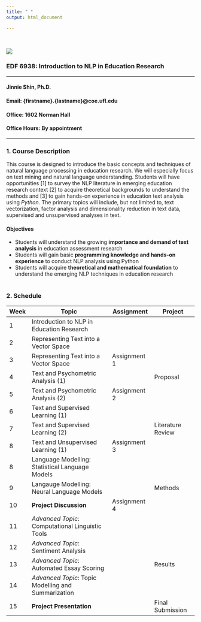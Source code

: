 ```yaml
---
title: " "
output: html_document

---
```

\

![](images/uf.png)

### EDF 6938: Introduction to NLP in Education Research
<hr />
#### **Jinnie Shin, Ph.D.**\
#### **Email**: {firstname}.{lastname}\@coe.ufl.edu \
#### **Office**: 1602 Norman Hall \
#### **Office Hours**: By appointment 
<hr />

### 1. Course Description 
This course is designed to introduce the basic concepts and techniques of natural language processing in education research. We will especially focus on text mining and natural language understanding. Students will have opportunities [1] to survey the NLP literature in emerging education research context [2] to acquire theoretical backgrounds to understand the methods and [3] to gain hands-on experience in education text analysis using *Python*. The primary topics will include, but not limited to, text vectorization, factor analysis and dimensionality reduction in text data, supervised and unsupervised analyses in text. 
\

#### Objectives 

- Students will understand the growing **importance and demand of text analysis** in education assessment research 
- Students will gain basic **programming knowledge and hands-on experience** to conduct NLP analysis using Python  
- Students will acquire **theoretical and mathematical foundation** to understand the emerging NLP techniques in education research 
\
\

### 2. Schedule 

|Week|Topic|Assignment|Project |
|---|---|---|---|
| 1|Introduction to NLP in Education Research|    
| 2|Representing Text into a Vector Space |      
| 3|Representing Text into a Vector Space |Assignment 1|
| 4|Text and Psychometric Analysis (1)|   |Proposal|
| 5|Text and Psychometric Analysis (2)|Assignment 2 |  
| 6|Text and Supervised Learning (1)|       
| 7|Text and Supervised Learning (2)||Literature Review|
| 8|Text and Unsupervised Learning (1)|Assignment 3| 
| 8|Language Modelling: Statistical Language Models |   ||
| 9|Langauge Modelling: Neural Language Models   |  |Methods|
| 10|**Project Discussion**   |Assignment 4| |
| 11|*Advanced Topic*: Computational Linguistic Tools   |     
| 12|*Advanced Topic*: Sentiment Analysis|     
| 13|*Advanced Topic*: Automated Essay Scoring  ||Results|
| 14|*Advanced Topic*: Topic Modelling and Summarization  | ||  
| 15|**Project Presentation**   | |Final Submission|

